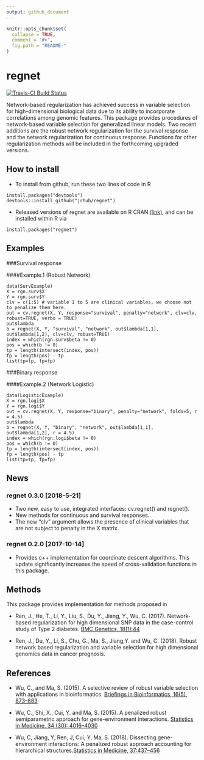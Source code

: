 ```yaml
---
output: github_document
---
```


<!-- README.md is generated from README.Rmd. Please edit that file -->

```r
knitr::opts_chunk$set(
  collapse = TRUE,
  comment = "#>",
  fig.path = "README-"
)
```
# regnet
[![Travis-CI Build Status](https://travis-ci.org/jrhub/regnet.svg?branch=master)](https://travis-ci.org/jrhub/regnet)
<!-- [![CRAN](https://www.r-pkg.org/badges/version/regnet)](https://cran.r-project.org/package=regnet) -->

Network-based regularization has achieved success in variable selection for 
    high-dimensional biological data due to its ability to incorporate correlations 
    among genomic features. This package provides procedures of network-based variable 
    selection for generalized linear models. Two recent additions are the robust network 
    regularization for the survival response and the network regularization for continuous 
    response. Functions for other regularization methods will be included in the forthcoming 
    upgraded versions. 
	
## How to install
* To install from github, run these two lines of code in R
```
install.packages("devtools")
devtools::install_github("jrhub/regnet")
```
* Released versions of regnet are available on R CRAN [(link)](https://cran.r-project.org/package=regnet), and can be installed within R via
```
install.packages("regnet")
```

## Examples

###Survival response

####Example.1 (Robust Network)
```
data(SurvExample)
X = rgn.surv$X
Y = rgn.surv$Y
clv = c(1:5) # variable 1 to 5 are clinical variables, we choose not to penalize them here.
out = cv.regnet(X, Y, response="survival", penalty="network", clv=clv, robust=TRUE, verbo = TRUE)
out$lambda
b = regnet(X, Y, "survival", "network", out$lambda[1,1], out$lambda[1,2], clv=clv, robust=TRUE)  
index = which(rgn.surv$beta != 0)  
pos = which(b != 0)  
tp = length(intersect(index, pos))  
fp = length(pos) - tp  
list(tp=tp, fp=fp)  
```
###Binary response

####Example.2 (Network Logistic)
```
data(LogisticExample)
X = rgn.logi$X
Y = rgn.logi$Y
out = cv.regnet(X, Y, response="binary", penalty="network", folds=5, r = 4.5)  
out$lambda 
b = regnet(X, Y, "binary", "network", out$lambda[1,1], out$lambda[1,2], r = 4.5)
index = which(rgn.logi$beta != 0)  
pos = which(b != 0)  
tp = length(intersect(index, pos))  
fp = length(pos) - tp  
list(tp=tp, fp=fp)  
```
## News
### regnet 0.3.0 [2018-5-21]
* Two new, easy to use, integrated interfaces: cv.regnet() and regnet().
* New methods for continuous and survival responses.
* The new "clv" argument allows the presence of clinical variables that are not subject to penalty in the X matrix.

### regnet 0.2.0 [2017-10-14]
* Provides c++ implementation for coordinate descent algorithms. This update significantly increases the speed of cross-validation functions in this package.

## Methods
This package provides implementation for methods proposed in 

* Ren, J., He, T., Li, Y., Liu, S., Du, Y., Jiang, Y., Wu, C. (2017). Network-based regularization for high dimensional SNP data in the case-control study of Type 2 diabetes. [BMC Genetics, 18(1):44](https://doi.org/10.1186/s12863-017-0495-5)

* Ren, J., Du, Y., Li, S., Chu, G., Ma, S., Jiang,Y. and Wu, C. (2018). Robust network based regularization
and variable selection for high dimensional genomics data in cancer prognosis.

## References

* Wu, C., and Ma, S. (2015). A selective review of robust variable selection with applications in bioinformatics. [Briefings in Bioinformatics, 16(5), 873–883](http://doi.org/10.1093/bib/bbu046)

* Wu, C., Shi, X., Cui, Y. and Ma, S. (2015). A penalized robust semiparametric approach for gene-environment interactions. [Statistics in Medicine, 34 (30): 4016–4030](https://doi.org/10.1002/sim.6609)

* Wu, C, Jiang, Y, Ren, J, Cui, Y, Ma, S. (2018). Dissecting gene-environment interactions: A penalized robust approach accounting for hierarchical structures.[Statistics in Medicine, 37:437–456](https://doi.org/10.1002/sim.7518)

